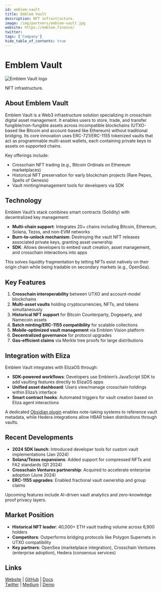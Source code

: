 ---
id: emblem-vault
title: Emblem Vault
description: NFT infrastructure.
image: /img/partners/emblem-vault.jpg
website: https://emblem.finance/
twitter:
tags: ['Company']
hide_table_of_contents: true
---

# Emblem Vault

<div className="partner-logo">
  <img src="/img/partners/emblem-vault.jpg" alt="Emblem Vault logo" />
</div>

NFT infrastructure.

## About Emblem Vault

Emblem Vault is a Web3 infrastructure solution specializing in crosschain digital asset management. It enables users to store, trade, and transfer fungible/non-fungible assets across incompatible blockchains (UTXO-based like Bitcoin and account-based like Ethereum) without traditional bridging. Its core innovation uses ERC-721/ERC-1155 tokenized vaults that act as programmable multi-asset wallets, each containing private keys to assets on supported chains.

Key offerings include:

- Crosschain NFT trading (e.g., Bitcoin Ordinals on Ethereum marketplaces)
- Historical NFT preservation for early blockchain projects (Rare Pepes, Spells of Genesis)
- Vault minting/management tools for developers via SDK

## Technology

Emblem Vault’s stack combines smart contracts (Solidity) with decentralized key management:

- **Multi-chain support**: Integrates 20+ chains including Bitcoin, Ethereum, Solana, Tezos, and non-EVM networks
- **Burn-to-unlock mechanism**: Destroying the vault NFT releases associated private keys, granting asset ownership
- **SDK**: Allows developers to embed vault creation, asset management, and crosschain interactions into apps

This solves liquidity fragmentation by letting NFTs exist natively on their origin chain while being tradable on secondary markets (e.g., OpenSea).

## Key Features

1. **Crosschain interoperability** between UTXO and account-model blockchains
2. **Multi-asset vaults** holding cryptocurrencies, NFTs, and tokens simultaneously
3. **Historical NFT support** for Bitcoin Counterparty, Dogeparty, and Namecoin assets
4. **Batch minting/ERC-1155 compatibility** for scalable collections
5. **Mobile-optimized vault management** via Emblem Vision platform
6. **Decentralized governance** for protocol upgrades
7. **Gas-efficient claims** via Merkle tree proofs for large distributions

## Integration with Eliza

Emblem Vault integrates with ElizaOS through:

- **SDK-powered workflows**: Developers use Emblem’s JavaScript SDK to add vaulting features directly to ElizaOS apps
- **Unified asset dashboard**: Users view/manage crosschain holdings within Eliza’s interface
- **Smart contract hooks**: Automated triggers for vault creation based on Eliza agent interactions

A dedicated [Obsidian plugin](https://github.com/elizaos-plugins/plugin-obsidian) enables note-taking systems to reference vault metadata, while Hedera integrations allow HBAR token distributions through vaults.

## Recent Developments

- **2024 SDK launch**: Introduced developer tools for custom vault implementations (Jan 2024)
- **Solana/Tezos expansions**: Added support for compressed NFTs and FA2 standards (Q1 2024)
- **Crosschain Ventures partnership**: Acquired to accelerate enterprise adoption (June 2024)
- **ERC-1155 upgrades**: Enabled fractional vault ownership and group claims

Upcoming features include AI-driven vault analytics and zero-knowledge proof privacy layers.

## Market Position

- **Historical NFT leader**: 40,000+ ETH vault trading volume across 6,900 holders
- **Competitors**: Outperforms bridging protocols like Polygon Supernets in UTXO compatibility
- **Key partners**: OpenSea (marketplace integration), Crosschain Ventures (enterprise adoption), Hedera (consensus services)

## Links

[Website](https://emblem.finance) | [GitHub](https://github.com/EmblemCompany) | [Docs](https://docs.emblem.finance)  
[Twitter](https://twitter.com/EmblemVault) | [Medium](https://emblem-vault.medium.com) | [Demo](https://emblem.markets)
